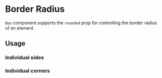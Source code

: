 
# Border Radius

`Box` component supports the `rounded` prop for controlling the border radius of an element.

<Scale values={tokens.borderRadius} />

## Usage

<ax-demo name="border-radius/usage" />

### Individual sides

<ax-demo name="border-radius/sides-usage" />

### Individual corners

<ax-demo name="border-radius/corners-usage" />
